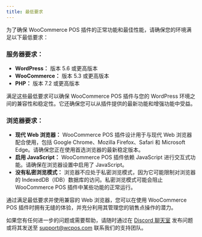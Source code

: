 ```yaml
---
title: 最低要求
---
```


为了确保 WooCommerce POS 插件的正常功能和最佳性能，请确保您的环境满足以下最低要求：

### 服务器要求：

- **WordPress：** 版本 5.6 或更高版本
- **WooCommerce：** 版本 5.3 或更高版本
- **PHP：** 版本 7.2 或更高版本

满足这些最低要求可以确保 WooCommerce POS 插件与您的 WordPress 环境之间的兼容性和稳定性。它还确保您可以从插件提供的最新功能和增强功能中受益。

### 浏览器要求：

- **现代 Web 浏览器：** WooCommerce POS 插件设计用于与现代 Web 浏览器配合使用，包括 Google Chrome、Mozilla Firefox、Safari 和 Microsoft Edge。请确保您正在使用首选浏览器的最新稳定版本。
- **启用 JavaScript：** WooCommerce POS 插件依赖 JavaScript 进行交互式功能。请确保在浏览器设置中启用了 JavaScript。
- **没有私密浏览模式：** 浏览器不应处于私密浏览模式，因为它可能限制对浏览器的 IndexedDB（IDB）数据库的访问。私密浏览模式可能会阻止 WooCommerce POS 插件中某些功能的正常运行。

通过满足最低要求并使用兼容的 Web 浏览器，您可以在使用 WooCommerce POS 插件时拥有无缝的体验，并充分利用其管理您的销售点操作的潜力。

如果您有任何进一步的问题或需要帮助，请随时通过在 [Discord 聊天室](https://wcpos.com/discord) 发布问题或将其发送至 support@wcpos.com 联系我们的支持团队。